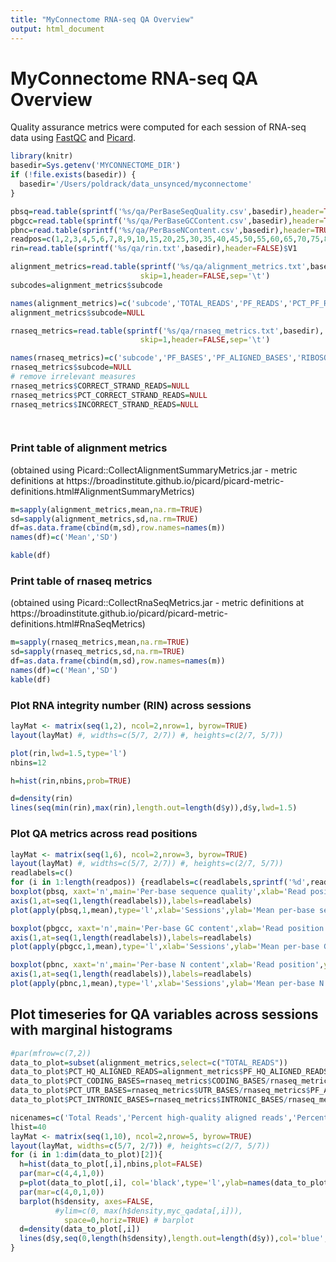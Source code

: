 ```yaml
---
title: "MyConnectome RNA-seq QA Overview"
output: html_document
---
```


# MyConnectome RNA-seq QA Overview

Quality assurance metrics were computed for each session of RNA-seq data using [FastQC](http://www.bioinformatics.babraham.ac.uk/projects/fastqc/) and [Picard](http://broadinstitute.github.io/picard/).  

```r
library(knitr)
basedir=Sys.getenv('MYCONNECTOME_DIR')
if (!file.exists(basedir)) {
  basedir='/Users/poldrack/data_unsynced/myconnectome'
}

pbsq=read.table(sprintf('%s/qa/PerBaseSeqQuality.csv',basedir),header=TRUE,row.names=1,sep=',')
pbgcc=read.table(sprintf('%s/qa/PerBaseGCContent.csv',basedir),header=TRUE,row.names=1,sep=',')
pbnc=read.table(sprintf('%s/qa/PerBaseNContent.csv',basedir),header=TRUE,row.names=1,sep=',')
readpos=c(1,2,3,4,5,6,7,8,9,10,15,20,25,30,35,40,45,50,55,60,65,70,75,80,85,90,95,100)
rin=read.table(sprintf('%s/qa/rin.txt',basedir),header=FALSE)$V1

alignment_metrics=read.table(sprintf('%s/qa/alignment_metrics.txt',basedir),
                             skip=1,header=FALSE,sep='\t')
subcodes=alignment_metrics$subcode

names(alignment_metrics)=c('subcode','TOTAL_READS','PF_READS','PCT_PF_READS','PF_NOISE_READS','PF_READS_ALIGNED','PCT_PF_READS_ALIGNED','PF_ALIGNED_BASES','PF_HQ_ALIGNED_READS','PF_HQ_ALIGNED_BASES','PF_HQ_ALIGNED_Q20_BASES','PF_HQ_MEDIAN_MISMATCHES','PF_MISMATCH_RATE','PF_HQ_ERROR_RATE','PF_INDEL_RATE','MEAN_READ_LENGTH','READS_ALIGNED_IN_PAIRS','PCT_READS_ALIGNED_IN_PAIRS','BAD_CYCLES','STRAND_BALANCE','PCT_CHIMERAS','PCT_ADAPTER')
alignment_metrics$subcode=NULL

rnaseq_metrics=read.table(sprintf('%s/qa/rnaseq_metrics.txt',basedir),
                             skip=1,header=FALSE,sep='\t')

names(rnaseq_metrics)=c('subcode','PF_BASES','PF_ALIGNED_BASES','RIBOSOMAL_BASES','CODING_BASES','UTR_BASES','INTRONIC_BASES','INTERGENIC_BASES','IGNORED_READS','CORRECT_STRAND_READS','INCORRECT_STRAND_READS','PCT_RIBOSOMAL_BASES','PCT_CODING_BASES','PCT_UTR_BASES','PCT_INTRONIC_BASES','PCT_INTERGENIC_BASES','PCT_MRNA_BASES','PCT_USABLE_BASES','PCT_CORRECT_STRAND_READS','MEDIAN_CV_COVERAGE','MEDIAN_5PRIME_BIAS','MEDIAN_3PRIME_BIAS','MEDIAN_5PRIME_TO_3PRIME_BIAS')
rnaseq_metrics$subcode=NULL
# remove irrelevant measures 
rnaseq_metrics$CORRECT_STRAND_READS=NULL
rnaseq_metrics$PCT_CORRECT_STRAND_READS=NULL
rnaseq_metrics$INCORRECT_STRAND_READS=NULL

    
```

### Print table of alignment metrics 
(obtained using Picard::CollectAlignmentSummaryMetrics.jar - metric definitions at https://broadinstitute.github.io/picard/picard-metric-definitions.html#AlignmentSummaryMetrics)

```r

m=sapply(alignment_metrics,mean,na.rm=TRUE)
sd=sapply(alignment_metrics,sd,na.rm=TRUE)
df=as.data.frame(cbind(m,sd),row.names=names(m))
names(df)=c('Mean','SD')

kable(df)

```

### Print table of rnaseq metrics 
(obtained using Picard::CollectRnaSeqMetrics.jar - metric definitions at https://broadinstitute.github.io/picard/picard-metric-definitions.html#RnaSeqMetrics)

```r

m=sapply(rnaseq_metrics,mean,na.rm=TRUE)
sd=sapply(rnaseq_metrics,sd,na.rm=TRUE)
df=as.data.frame(cbind(m,sd),row.names=names(m))
names(df)=c('Mean','SD')
kable(df)

```

### Plot RNA integrity number (RIN) across sessions

```r

layMat <- matrix(seq(1,2), ncol=2,nrow=1, byrow=TRUE)
layout(layMat) #, widths=c(5/7, 2/7)) #, heights=c(2/7, 5/7))

plot(rin,lwd=1.5,type='l')
nbins=12

h=hist(rin,nbins,prob=TRUE)

d=density(rin)
lines(seq(min(rin),max(rin),length.out=length(d$y)),d$y,lwd=1.5)

```

### Plot QA metrics across read positions

```r
layMat <- matrix(seq(1,6), ncol=2,nrow=3, byrow=TRUE)
layout(layMat) #, widths=c(5/7, 2/7)) #, heights=c(2/7, 5/7))
readlabels=c()
for (i in 1:length(readpos)) {readlabels=c(readlabels,sprintf('%d',readpos[i])) }
boxplot(pbsq, xaxt='n',main='Per-base sequence quality',xlab='Read position',ylab='Quality',labels=readlabels)
axis(1,at=seq(1,length(readlabels)),labels=readlabels)
plot(apply(pbsq,1,mean),type='l',xlab='Sessions',ylab='Mean per-base sequence quality',lwd=1.5)

boxplot(pbgcc, xaxt='n',main='Per-base GC content',xlab='Read position',ylab='GC content',labels=readlabels)
axis(1,at=seq(1,length(readlabels)),labels=readlabels)
plot(apply(pbgcc,1,mean),type='l',xlab='Sessions',ylab='Mean per-base GC content',lwd=1.5)

boxplot(pbnc, xaxt='n',main='Per-base N content',xlab='Read position',ylab='N content',labels=readlabels)
axis(1,at=seq(1,length(readlabels)),labels=readlabels)
plot(apply(pbnc,1,mean),type='l',xlab='Sessions',ylab='Mean per-base N content',lwd=1.5)

```

## Plot timeseries for QA variables across sessions with marginal histograms

```r
#par(mfrow=c(7,2))
data_to_plot=subset(alignment_metrics,select=c("TOTAL_READS"))
data_to_plot$PCT_HQ_ALIGNED_READS=alignment_metrics$PF_HQ_ALIGNED_READS/alignment_metrics$TOTAL_READS
data_to_plot$PCT_CODING_BASES=rnaseq_metrics$CODING_BASES/rnaseq_metrics$PF_ALIGNED_BASES
data_to_plot$PCT_UTR_BASES=rnaseq_metrics$UTR_BASES/rnaseq_metrics$PF_ALIGNED_BASES
data_to_plot$PCT_INTRONIC_BASES=rnaseq_metrics$INTRONIC_BASES/rnaseq_metrics$PF_ALIGNED_BASES

nicenames=c('Total Reads','Percent high-quality aligned reads','Percent coding bases','Percent UTR bases','Percent intronic bases')
lhist=40
layMat <- matrix(seq(1,10), ncol=2,nrow=5, byrow=TRUE)
layout(layMat, widths=c(5/7, 2/7)) #, heights=c(2/7, 5/7))
for (i in 1:dim(data_to_plot)[2]){
  h=hist(data_to_plot[,i],nbins,plot=FALSE)
  par(mar=c(4,4,1,0))
  p=plot(data_to_plot[,i], col='black',type='l',ylab=names(data_to_plot)[i],main=nicenames[i],lwd=1.5,xlab='sessions') # line
  par(mar=c(4,0,1,0))
  barplot(h$density, axes=FALSE, 
          #ylim=c(0, max(h$density,myc_qadata[,i])),
            space=0,horiz=TRUE) # barplot
  d=density(data_to_plot[,i])
  lines(d$y,seq(0,length(h$density),length.out=length(d$y)),col='blue',lwd=2)
}
```